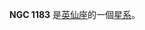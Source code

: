 {{NGCInfoBox|NGCID=NGC 1183|發現者=Bigourdan|發現日期=1884年12月17日|其他編號=|曆元=J2000.0|赤經=3時4分46.1秒
|赤緯=42°22'10"|星座=英仙座|星體=星系|星等=|表面亮度=|藍等=}}

'''NGC 1183''' 是[[英仙座|英仙座]]的一個[[星系|星系]]。

{{NGCReference|1183}}
{{Catalogs|NGC=1183}}
{{天文小作品}}